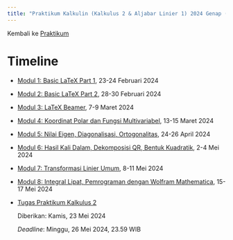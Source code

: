```yaml
---
title: "Praktikum Kalkulin (Kalkulus 2 & Aljabar Linier 1) 2024 Genap (Kurikulum 2020)"
---
```


Kembali ke [Praktikum](../../../../praktikum.qmd)

# Timeline

- [Modul 1: Basic LaTeX Part 1](./modul1.qmd), 23-24 Februari 2024

- [Modul 2: Basic LaTeX Part 2](./modul2.qmd), 28-30 Februari 2024

- [Modul 3: LaTeX Beamer](./modul3.qmd), 7-9 Maret 2024

- [Modul 4: Koordinat Polar dan Fungsi Multivariabel](./modul4.qmd), 13-15 Maret 2024

- [Modul 5: Nilai Eigen, Diagonalisasi, Ortogonalitas](./modul5.qmd), 24-26 April 2024

- [Modul 6: Hasil Kali Dalam, Dekomposisi QR, Bentuk Kuadratik](./modul6.qmd), 2-4 Mei 2024

- [Modul 7: Transformasi Linier Umum](./modul7.ipynb), 8-11 Mei 2024

- [Modul 8: Integral Lipat, Pemrograman dengan Wolfram Mathematica](./modul8.qmd), 15-17 Mei 2024

- [Tugas Praktikum Kalkulus 2](./tugas_kalku2.qmd)

    Diberikan: Kamis, 23 Mei 2024

    *Deadline*: Minggu, 26 Mei 2024, 23.59 WIB
